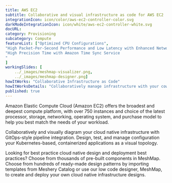```yaml
---
title: AWS EC2  
subtitle: Collaborative and visual infrastructure as code for AWS EC2
integrationIcon: icon/color/aws-ec2-controller-color.svg
darkModeIntegrationIcon: icon/white/aws-ec2-controller-white.svg
docURL: 
category: Provisioning
subcategory: Compute
featureList: ["Optimized CPU Configurations",
"High Packet-Per-Second Performance and Low Latency with Enhanced Networking",
"High Precision Time with Amazon Time Sync Service
"
]
workingSlides: [
    ../_images/meshmap-visualizer.png,
    ../_images/meshmap-designer.png]
howItWorks: "Collaborative Infrastructure as Code"
howItWorksDetails: "Collaboratively manage infrastructure with your coworkers synchronously sharing the same designs."
published: true
---
```

<p>
    Amazon Elastic Compute Cloud (Amazon EC2) offers the broadest and deepest compute platform, with over 750 instances and choice of the latest processor, storage, networking, operating system, and purchase model to help you best match the needs of your workload. 
</p>
<p>
    Collaboratively and visually diagram your cloud native infrastructure with GitOps-style pipeline integration. Design, test, and manage configuration your Kubernetes-based, containerized applications as a visual topology.
</p>
<p>
    Looking for best practice cloud native design and deployment best practices? Choose from thousands of pre-built components in MeshMap. Choose from hundreds of ready-made design patterns by importing templates from Meshery Catalog or use our low code designer, MeshMap, to create and deploy your own cloud native infrastructure designs.
</p>